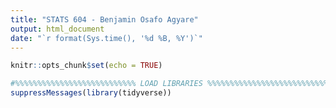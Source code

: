 ```yaml
---
title: "STATS 604 - Benjamin Osafo Agyare"
output: html_document
date: "`r format(Sys.time(), '%d %B, %Y')`"
---
```


```r
knitr::opts_chunk$set(echo = TRUE)

#%%%%%%%%%%%%%%%%%%%%%%%%%%% LOAD LIBRARIES %%%%%%%%%%%%%%%%%%%%%%%%%%%%%%%
suppressMessages(library(tidyverse))
```


